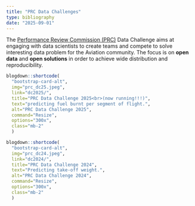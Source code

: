 ```yaml
---
title: "PRC Data Challenges"
type: bibliography
date: "2025-09-01"
---
```


The [Performance Review Commission (PRC)](/about/prc) Data Challenge aims at engaging with
data scientists to create teams and compete to solve interesting data problem
for the Aviation community.
The focus is on **open data** and **open solutions** in order to achieve wide
distribution and reproducibility.


::: {class="container"}
:::: {class="row"}
::::: {class="card-deck"}

```r
blogdown::shortcode(
  "bootstrap-card-alt",
  img="prc_dc25.jpeg",
  link="dc2025/",
  title="PRC Data Challenge 2025<br>(now running!!!)",
  text="predicting fuel burnt per segment of flight.", 
  alt="PRC Data Challenge 2025", 
  command="Resize", 
  options="300x", 
  class="mb-2"
  )
```



```r
blogdown::shortcode(
  "bootstrap-card-alt",
  img="prc_dc24.jpeg",
  link="dc2024/",
  title="PRC Data Challenge 2024",
  text="Predicting take-off weight.", 
  alt="PRC Data Challenge 2024", 
  command="Resize", 
  options="300x", 
  class="mb-2"
  )
```



:::::
::::
:::
